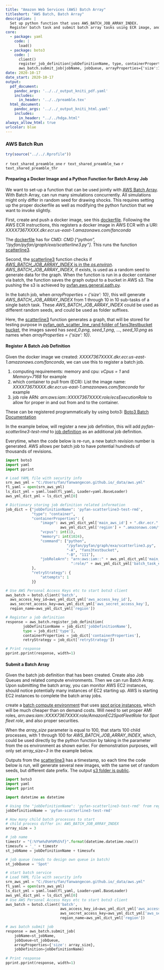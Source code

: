 ```yaml
---
title: "Amazon Web Services (AWS) Batch Array"
titleshort: "AWS Batch, Batch Array"
description: |
  Set up python function that uses AWS_BATCH_JOB_ARRAY_INDEX.
  Register batch task and submit batch array tasks using ECR image, and save results to S3.
core:
  - package: yaml
    code: |
      load()
  - package: boto3
    code: |
      client()
      register_job_definition(jobDefinitionName, type, containerProperties, retryStrategy)
      aws_batch.submit_job(jobName, jobQueue, arrayProperties={'size':10}, jobDefinition)
date: 2020-10-17
date_start: 2020-10-17
output:
  pdf_document:
    pandoc_args: '../../_output_kniti_pdf.yaml'
    includes:
      in_header: '../../preamble.tex'
  html_document:
    pandoc_args: '../../_output_kniti_html.yaml'
    includes:
      in_header: "../../hdga.html"
always_allow_html: true
urlcolor: blue
---
```


### AWS Batch Run

```r
try(source("../../.Rprofile"))
```

`r text_shared_preamble_one`
`r text_shared_preamble_two`
`r text_shared_preamble_thr`

#### Preparing a Docker Image and a Python Function for Batch Array Job

We want to set-up a function that can be used jointly with [AWS Batch Array](https://docs.aws.amazon.com/batch/latest/userguide/array_jobs.html). With Batch Array, can run many simulations concurrently. All simulations might only differ in random seed for drawing shocks. This requires setting up the proper dockerfile as well as modifying the python function that we want to invoke slightly. 

First, create and push a docker image, see this [dockerfile](https://fanwangecon.github.io/pyfan/vig/docker/setup/htmlpdfr/fs_docker_ecr.html#141_Example_Docker_File_for_AWS). Following the AWS ECR instructions, this registers a docker image in AWS ECR with a URI: *XXXX7367XXXX.dkr.ecr.us-east-1.amazonaws.com/fanconda*

The [dockerfile](https://fanwangecon.github.io/pyfan/vig/docker/setup/htmlpdfr/fs_docker_ecr.html#141_Example_Docker_File_for_AWS) has for CMD: *CMD ["python", "/pyfan/pyfan/graph/exa/scatterline3.py"]*. This runs the function [scatterline3](https://github.com/FanWangEcon/pyfan/blob/master/pyfan/graph/exa/scatterline3.py). 

Second, the [scatterline3](https://github.com/FanWangEcon/pyfan/blob/master/pyfan/graph/exa/scatterline3.py) function checks if [*AWS_BATCH_JOB_ARRAY_INDEX* is in the *os.environ*](https://github.com/FanWangEcon/pyfan/blob/master/pyfan/graph/exa/scatterline3.py#L167). *AWS_BATCH_JOB_ARRAY_INDEX*, if exists, is used as a random seed to generate data for the graph. When the function is run in a docker container via batch, the function saves the graph output to a bucket in AWS s3. The pushing the s3 is achieved by [pyfan.aws.general.path.py](https://github.com/FanWangEcon/pyfan/blob/master/pyfan/aws/general/path.py).

In the batch job, when *arrayProperties = {'size': 10}*, this will generate *AWS_BATCH_JOB_ARRAY_INDEX* from 1 through 10 in 10 sub-tasks of a single batch task. These *AWS_BATCH_JOB_ARRAY_INDEX* could be used as different random seeds, and could be used as folder suffixes. 

Here, the [scatterline3](https://github.com/FanWangEcon/pyfan/blob/master/pyfan/graph/exa/scatterline3.py) function generates a graph, that will be stored for testing purpose in [pyfan_gph_scatter_line_rand folder of fans3testbucket bucket](https://s3.console.aws.amazon.com/s3/buckets/fans3testbucket/pyfan_gph_scatter_line_rand/?region=us-east-1&tab=overview), the images saved has *seed_0.png*, *seed_1.png*, ..., *seed_10.png* as names when *arrayProperties = {'size': 10}*. 

#### Register A Batch Job Definition

Given the docker image we created: *XXXX7367XXXX.dkr.ecr.us-east-1.amazonaws.com/fanconda*, we can use this to register a batch job. 

1. computing requirements: memory and cpu: *vCpus = 1* and *Memory=7168* for example
2. which container to pull from (ECR): List the image name: *XXXX7367XXXX.dkr.ecr.us-east-1.amazonaws.com/fanconda* for example
3. job role ARN: *arn:aws:iam::XXXX7367XXXX:role/ecsExecutionRole* to allow for proper in and out from and to the container.

These can be registered programmatically by using boto3: [Boto3 Batch Documentation](https://boto3.amazonaws.com/v1/documentation/api/latest/reference/services/batch.html)

In the example below, will register a new job definition, this will add *pyfan-scatterline3-test-rmd* to [job definition](https://console.aws.amazon.com/batch/v2/home?region=us-east-1#job-definition) as an additional job definition.

Everytime, when the code below is re-run, a new batch revision number is generated. AWS allows per batch job to have potential hundreds of thousands of revisions.

```python
import boto3
import yaml
import pprint

# Load YAML file with security info
srn_aws_yml = "C:/Users/fan/fanwangecon.github.io/_data/aws.yml"
fl_yaml = open(srn_aws_yml)
ls_dict_yml = yaml.load(fl_yaml, Loader=yaml.BaseLoader)
aws_yml_dict_yml = ls_dict_yml[0]

# Dictionary storing job definition related information
job_dict = {"jobDefinitionName": 'pyfan-scatterline3-test-rmd',
            "type": "container",
            "containerProperties": {
                "image": aws_yml_dict_yml['main_aws_id'] + ".dkr.ecr." +
                         aws_yml_dict_yml['region'] + ".amazonaws.com/fanconda",
                "vcpus": int(1),
                "memory": int(1024),
                "command": ["python",
                            "/pyfan/pyfan/graph/exa/scatterline3.py",
                            "-A", "fans3testbucket",
                            "-B", "111"],
                "jobRoleArn": "arn:aws:iam::" + aws_yml_dict_yml['main_aws_id'] +
                              ":role/" + aws_yml_dict_yml['batch_task_executionRoleArn']
            },
            "retryStrategy": {
                "attempts": 1
            }}

# Use AWS Personal Access Keys etc to start boto3 client
aws_batch = boto3.client('batch',
  aws_access_key_id=aws_yml_dict_yml['aws_access_key_id'],
  aws_secret_access_key=aws_yml_dict_yml['aws_secret_access_key'],
  region_name=aws_yml_dict_yml['region'])

# Register a job definition
response = aws_batch.register_job_definition(
        jobDefinitionName = job_dict['jobDefinitionName'],
        type = job_dict['type'],
        containerProperties = job_dict['containerProperties'],
        retryStrategy = job_dict['retryStrategy'])

# Print response
pprint.pprint(response, width=1)
```

#### Submit a Batch Array

Given the batch job definition that has been created. Create also Job Queues and related compute environments. Then we can run Batch Array. Upon submitting the batch array, you can monitor AWS EC2 instances, should notice potentially many instances of EC2 starting up. AWS is starting EC2 instances to complete the batch array jobs. 

create a [batch compute environment](https://docs.aws.amazon.com/batch/latest/userguide/compute_environments.html) that uses [spot price instances](https://aws.amazon.com/ec2/pricing/), which will be much cheaper than on demand costs. Will need to set proper AMI roles, *arn:aws:iam::XXXX7367XXXX:role/AmazonEC2SpotFleetRole* for *Spot fleet role*, and also proper securities.

When the *array_size* parameter is equal to 100, that starts 100 child processes, with 1 through 100 for *AWS_BATCH_JOB_ARRAY_INDEX*, which, could be used directly by the python function by taking in the parameter from the os environment as shown earlier. For demonstration purposes, will only set *array_size=3* in the example below.

Outputs from the [scatterline3](https://github.com/FanWangEcon/pyfan/blob/master/pyfan/graph/exa/scatterline3.py#L138) has a timestamp, so each time the code below is run, will generate several new images, with the same set of random seeds, but different date prefix. The output [s3 folder is public](https://s3.console.aws.amazon.com/s3/buckets/fans3testbucket/pyfan_gph_scatter_line_rand/?region=us-east-1&tab=overview).

```python
import boto3
import yaml
import pprint

import datetime as datetime

# Using the "jobDefinitionName": 'pyfan-scatterline3-test-rmd' from registering
jobDefinitionName = 'pyfan-scatterline3-test-rmd'

# How many child batch processes to start
# child process differ in: AWS_BATCH_JOB_ARRAY_INDEX
array_size = 3

# job name
timestr = "{:%Y%m%d%H%M%S%f}".format(datetime.datetime.now())
timesufx = '_' + timestr
st_jobName = jobDefinitionName + timesufx

# job queue (needs to design own queue in batch)
st_jobQueue = 'Spot'

# start batch service
# Load YAML file with security info
srn_aws_yml = "C:/Users/fan/fanwangecon.github.io/_data/aws.yml"
fl_yaml = open(srn_aws_yml)
ls_dict_yml = yaml.load(fl_yaml, Loader=yaml.BaseLoader)
aws_yml_dict_yml = ls_dict_yml[0]
# Use AWS Personal Access Keys etc to start boto3 client
aws_batch = boto3.client('batch',
                         aws_access_key_id=aws_yml_dict_yml['aws_access_key_id'],
                         aws_secret_access_key=aws_yml_dict_yml['aws_secret_access_key'],
                         region_name=aws_yml_dict_yml['region'])

# aws batch submit job
response = aws_batch.submit_job(
    jobName=st_jobName,
    jobQueue=st_jobQueue,
    arrayProperties={'size': array_size},
    jobDefinition=jobDefinitionName)
    
# Print response
pprint.pprint(response, width=1)
```
